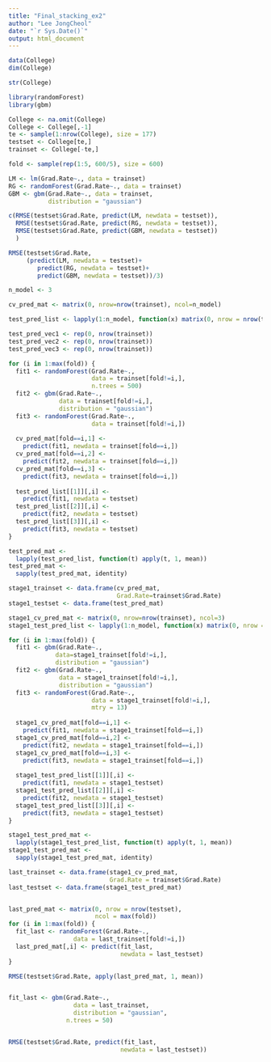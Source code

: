 ```yaml
---
title: "Final_stacking_ex2"
author: "Lee JongCheol"
date: "`r Sys.Date()`"
output: html_document
---
```


```r
data(College)
dim(College)
```

```r
str(College)
```

```r
library(randomForest)
library(gbm)

College <- na.omit(College)
College <- College[,-1]
te <- sample(1:nrow(College), size = 177)
testset <- College[te,]
trainset <- College[-te,]

fold <- sample(rep(1:5, 600/5), size = 600)
```

```r
LM <- lm(Grad.Rate~., data = trainset)
RG <- randomForest(Grad.Rate~., data = trainset)
GBM <- gbm(Grad.Rate~., data = trainset,
           distribution = "gaussian")

c(RMSE(testset$Grad.Rate, predict(LM, newdata = testset)),
  RMSE(testset$Grad.Rate, predict(RG, newdata = testset)),
  RMSE(testset$Grad.Rate, predict(GBM, newdata = testset))
  )
```

```r
RMSE(testset$Grad.Rate,
     (predict(LM, newdata = testset)+
        predict(RG, newdata = testset)+
        predict(GBM, newdata = testset))/3)
```

```r
n_model <- 3

cv_pred_mat <- matrix(0, nrow=nrow(trainset), ncol=n_model)

test_pred_list <- lapply(1:n_model, function(x) matrix(0, nrow = nrow(testset), ncol = max(fold)))

test_pred_vec1 <- rep(0, nrow(trainset))
test_pred_vec2 <- rep(0, nrow(trainset))
test_pred_vec3 <- rep(0, nrow(trainset))

for (i in 1:max(fold)) {
  fit1 <- randomForest(Grad.Rate~.,
                       data = trainset[fold!=i,],
                       n.trees = 500)
  fit2 <- gbm(Grad.Rate~.,
              data = trainset[fold!=i,],
              distribution = "gaussian")
  fit3 <- randomForest(Grad.Rate~.,
                       data = trainset[fold!=i,])
  
  cv_pred_mat[fold==i,1] <-
    predict(fit1, newdata = trainset[fold==i,])
  cv_pred_mat[fold==i,2] <-
    predict(fit2, newdata = trainset[fold==i,])
  cv_pred_mat[fold==i,3] <-
    predict(fit3, newdata = trainset[fold==i,])
  
  test_pred_list[[1]][,i] <- 
    predict(fit1, newdata = testset)
  test_pred_list[[2]][,i] <- 
    predict(fit2, newdata = testset)
  test_pred_list[[3]][,i] <- 
    predict(fit3, newdata = testset)
}

test_pred_mat <- 
  lapply(test_pred_list, function(t) apply(t, 1, mean))
test_pred_mat <-
  sapply(test_pred_mat, identity)

stage1_trainset <- data.frame(cv_pred_mat,
                              Grad.Rate=trainset$Grad.Rate)
stage1_testset <- data.frame(test_pred_mat)

stage1_cv_pred_mat <- matrix(0, nrow=nrow(trainset), ncol=3)
stage1_test_pred_list <- lapply(1:n_model, function(x) matrix(0, nrow = nrow(testset), ncol = max(fold)))

for (i in 1:max(fold)) {
  fit1 <- gbm(Grad.Rate~.,
             data=stage1_trainset[fold!=i,],
             distribution = "gaussian")
  fit2 <- gbm(Grad.Rate~.,
              data = stage1_trainset[fold!=i,],
              distribution = "gaussian")
  fit3 <- randomForest(Grad.Rate~.,
                       data = stage1_trainset[fold!=i,],
                       mtry = 13)
  
  stage1_cv_pred_mat[fold==i,1] <-
    predict(fit1, newdata = stage1_trainset[fold==i,])
  stage1_cv_pred_mat[fold==i,2] <-
    predict(fit2, newdata = stage1_trainset[fold==i,])
  stage1_cv_pred_mat[fold==i,3] <-
    predict(fit3, newdata = stage1_trainset[fold==i,])
  
  stage1_test_pred_list[[1]][,i] <- 
    predict(fit1, newdata = stage1_testset)
  stage1_test_pred_list[[2]][,i] <- 
    predict(fit2, newdata = stage1_testset)
  stage1_test_pred_list[[3]][,i] <- 
    predict(fit3, newdata = stage1_testset)
}

stage1_test_pred_mat <- 
  lapply(stage1_test_pred_list, function(t) apply(t, 1, mean))
stage1_test_pred_mat <-
  sapply(stage1_test_pred_mat, identity)

last_trainset <- data.frame(stage1_cv_pred_mat,
                            Grad.Rate = trainset$Grad.Rate)
last_testset <- data.frame(stage1_test_pred_mat)


last_pred_mat <- matrix(0, nrow = nrow(testset),
                        ncol = max(fold))
for (i in 1:max(fold)) {
  fit_last <- randomForest(Grad.Rate~.,
                  data = last_trainset[fold!=i,])
  last_pred_mat[,i] <- predict(fit_last,
                               newdata = last_testset)
}

RMSE(testset$Grad.Rate, apply(last_pred_mat, 1, mean))


fit_last <- gbm(Grad.Rate~.,
                  data = last_trainset,
                  distribution = "gaussian",
                n.trees = 50)


RMSE(testset$Grad.Rate, predict(fit_last,
                               newdata = last_testset))
```

```r

```